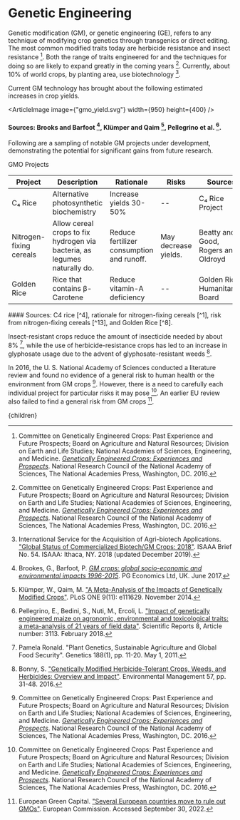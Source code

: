 


# Genetic Engineering

Genetic modification (GM), or genetic engineering (GE), refers to any technique of modifying crop genetics through transgenics or direct editing. The most common modified traits today are herbicide resistance and insect resistance [^5]. Both the range of traits engineered for and the techniques for doing so are likely to expand greatly in the coming years [^5]. Currently, about 10% of world crops, by planting area, use biotechnology [^9].

Current GM technology has brought about the following estimated increases in crop yields.

<ArticleImage image={"gmo_yield.svg"} width={950} height={400} />
#### Sources: Brooks and Barfoot [^3], Klümper and Qaim [^10], Pellegrino et al. [^12].

Following are a sampling of notable GM projects under development, demonstrating the potential for significant gains from future research.

<div className="table-title"> GMO Projects </div>
<div className="table-wrapper">

| Project | Description | Rationale | Risks | Sources |
| --- | --- | --- | --- | --- |
| C₄ Rice | Alternative photosynthetic biochemistry | Increase yields 30-50% | -- | C₄ Rice Project |
| Nitrogen-fixing cereals | Allow cereal crops to fix hydrogen via bacteria, as legumes naturally do. | Reduce fertilizer consumption and runoff. | May decrease yields. | Beatty and Good, Rogers and Oldroyd |
| Golden Rice | Rice that contains β-Carotene | Reduce vitamin-A deficiency | -- | Golden Rice Humanitarian Board |

</div>
#### Sources: C4 rice [^4], rationale for nitrogen-fixing cereals [^1], risk from nitrogen-fixing cereals [^13], and Golden Rice [^8].

Insect-resistant crops reduce the amount of insecticide needed by about 8% [^11], while the use of herbicide-resistance crops has led to an increase in glyphosate usage due to the advent of glyphosate-resistant weeds [^2].

In 2016, the U. S. National Academy of Sciences conducted a literature review and found no evidence of a general risk to human health or the environment from GM crops [^5]. However, there is a need to carefully each individual project for particular risks it may pose [^5]. An earlier EU review also failed to find a general risk from GM crops [^6].



[^1]: Beatty, P., Good, A. ["Future Prospects for Cereals that Fix Nitrogen"](http://science.sciencemag.org/content/333/6041/416). Science 333(6041), pp. 416-417. July 2011.

[^2]: Bonny, S. ["Genetically Modified Herbicide-Tolerant Crops, Weeds, and Herbicides: Overview and Impact"](https://link.springer.com/article/10.1007/s00267-015-0589-7). Environmental Management 57, pp. 31-48. 2016.

[^3]: Brookes, G., Barfoot, P. [*GM crops: global socio-economic and environmental impacts 1996-2015*](https://www.pgeconomics.co.uk/pdf/2017globalimpactstudy.pdf). PG Economics Ltd, UK. June 2017.

[^4]: C<sub>4</sub> Rice Project. ["C<sub>4</sub> Rice Project"](http://c4rice.irri.org/). International Rice Research Institute. Accessed June 1, 2016.

[^5]: Committee on Genetically Engineered Crops: Past Experience and Future Prospects; Board on Agriculture and Natural Resources; Division on Earth and Life Studies; National Academies of Sciences, Engineering, and Medicine. [*Genetically Engineered Crops: Experiences and Prospects*](http://www.nap.edu/catalog/23395/genetically-engineered-crops-experiences-and-prospects). National Research Council of the National Academy of Sciences, The National Academies Press, Washington, DC. 2016.

[^6]: European Green Capital. ["Several European countries move to rule out GMOs"](https://ec.europa.eu/environment/europeangreencapital/countriesruleoutgmos/). European Commission. Accessed September 30, 2022.

[^7]: Genetic Literacy Project. ["Where are GMO crops and animals approved and banned?"](https://geneticliteracyproject.org/gmo-faq/where-are-gmo-crops-and-animals-approved-and-banned/). Accessed September 30, 2022.

[^8]: Golden Rice Humanitarian Board. ["Golden Rice Project"](http://goldenrice.org/). Accessed June 1, 2016.

[^9]: International Service for the Acquisition of Agri-biotech Applications. ["Global Status of Commercialized Biotech/GM Crops: 2018"](https://www.isaaa.org/resources/publications/pocketk/16/). ISAAA Brief No. 54. ISAAA: Ithaca, NY. 2018 (updated December 2019).

[^10]: Klümper, W., Qaim, M. ["A Meta-Analysis of the Impacts of Genetically Modified Crops"](https://doi.org/10.1371/journal.pone.0111629). PLoS ONE 9(11): e111629. November 2014.

[^11]: Pamela Ronald. "Plant Genetics, Sustainable Agriculture and Global Food Security". Genetics 188(1), pp. 11-20. May 1, 2011.

[^12]: Pellegrino, E., Bedini, S., Nuti, M., Ercoli, L. ["Impact of genetically engineered maize on agronomic, environmental and toxicological traits: a meta-analysis of 21 years of field data"](https://www.nature.com/articles/s41598-018-21284-2). Scientific Reports 8, Article number: 3113. February 2018.

[^13]: Rogers, C., Oldroyd, G. ["Synthetic biology approaches to engineering the nitrogen symbiosis in cereals"](http://jxb.oxfordjournals.org/content/65/8/1939). Journal of Experimental Botany 65(8), pp. 1939-1946. 2014.

  <Article 
    focusAreaUrl={focusAreaUrl} 
    hierarchy={hierarchy} 
    site={site}
  >
    {children}
  </Article>